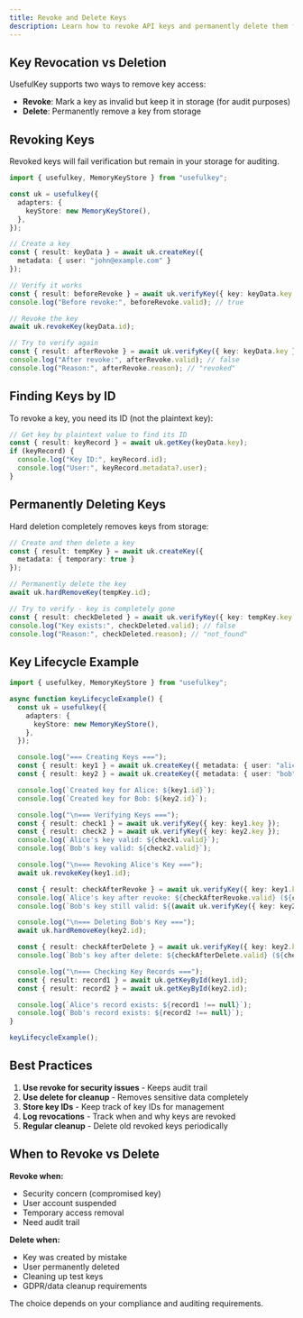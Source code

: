 ```yaml
---
title: Revoke and Delete Keys
description: Learn how to revoke API keys and permanently delete them from storage.
---
```


## Key Revocation vs Deletion

UsefulKey supports two ways to remove key access:

- **Revoke**: Mark a key as invalid but keep it in storage (for audit purposes)
- **Delete**: Permanently remove a key from storage

## Revoking Keys

Revoked keys will fail verification but remain in your storage for auditing.

```ts
import { usefulkey, MemoryKeyStore } from "usefulkey";

const uk = usefulkey({
  adapters: {
    keyStore: new MemoryKeyStore(),
  },
});

// Create a key
const { result: keyData } = await uk.createKey({
  metadata: { user: "john@example.com" }
});

// Verify it works
const { result: beforeRevoke } = await uk.verifyKey({ key: keyData.key });
console.log("Before revoke:", beforeRevoke.valid); // true

// Revoke the key
await uk.revokeKey(keyData.id);

// Try to verify again
const { result: afterRevoke } = await uk.verifyKey({ key: keyData.key });
console.log("After revoke:", afterRevoke.valid); // false
console.log("Reason:", afterRevoke.reason); // "revoked"
```

## Finding Keys by ID

To revoke a key, you need its ID (not the plaintext key):

```ts
// Get key by plaintext value to find its ID
const { result: keyRecord } = await uk.getKey(keyData.key);
if (keyRecord) {
  console.log("Key ID:", keyRecord.id);
  console.log("User:", keyRecord.metadata?.user);
}
```

## Permanently Deleting Keys

Hard deletion completely removes keys from storage:

```ts
// Create and then delete a key
const { result: tempKey } = await uk.createKey({
  metadata: { temporary: true }
});

// Permanently delete the key
await uk.hardRemoveKey(tempKey.id);

// Try to verify - key is completely gone
const { result: checkDeleted } = await uk.verifyKey({ key: tempKey.key });
console.log("Key exists:", checkDeleted.valid); // false
console.log("Reason:", checkDeleted.reason); // "not_found"
```


## Key Lifecycle Example

```ts
import { usefulkey, MemoryKeyStore } from "usefulkey";

async function keyLifecycleExample() {
  const uk = usefulkey({
    adapters: {
      keyStore: new MemoryKeyStore(),
    },
  });

  console.log("=== Creating Keys ===");
  const { result: key1 } = await uk.createKey({ metadata: { user: "alice" } });
  const { result: key2 } = await uk.createKey({ metadata: { user: "bob" } });

  console.log(`Created key for Alice: ${key1.id}`);
  console.log(`Created key for Bob: ${key2.id}`);

  console.log("\n=== Verifying Keys ===");
  const { result: check1 } = await uk.verifyKey({ key: key1.key });
  const { result: check2 } = await uk.verifyKey({ key: key2.key });
  console.log(`Alice's key valid: ${check1.valid}`);
  console.log(`Bob's key valid: ${check2.valid}`);

  console.log("\n=== Revoking Alice's Key ===");
  await uk.revokeKey(key1.id);

  const { result: checkAfterRevoke } = await uk.verifyKey({ key: key1.key });
  console.log(`Alice's key after revoke: ${checkAfterRevoke.valid} (${checkAfterRevoke.reason})`);
  console.log(`Bob's key still valid: ${(await uk.verifyKey({ key: key2.key })).result.valid}`);

  console.log("\n=== Deleting Bob's Key ===");
  await uk.hardRemoveKey(key2.id);

  const { result: checkAfterDelete } = await uk.verifyKey({ key: key2.key });
  console.log(`Bob's key after delete: ${checkAfterDelete.valid} (${checkAfterDelete.reason})`);

  console.log("\n=== Checking Key Records ===");
  const { result: record1 } = await uk.getKeyById(key1.id);
  const { result: record2 } = await uk.getKeyById(key2.id);

  console.log(`Alice's record exists: ${record1 !== null}`);
  console.log(`Bob's record exists: ${record2 !== null}`);
}

keyLifecycleExample();
```

## Best Practices

1. **Use revoke for security issues** - Keeps audit trail
2. **Use delete for cleanup** - Removes sensitive data completely
3. **Store key IDs** - Keep track of key IDs for management
4. **Log revocations** - Track when and why keys are revoked
5. **Regular cleanup** - Delete old revoked keys periodically

## When to Revoke vs Delete

**Revoke when:**
- Security concern (compromised key)
- User account suspended
- Temporary access removal
- Need audit trail

**Delete when:**
- Key was created by mistake
- User permanently deleted
- Cleaning up test keys
- GDPR/data cleanup requirements

The choice depends on your compliance and auditing requirements.
